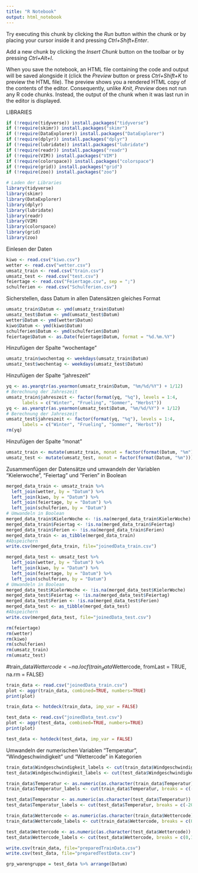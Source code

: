 ```yaml
---
title: "R Notebook"
output: html_notebook
---
```


Try executing this chunk by clicking the *Run* button within the chunk or by placing your cursor inside it and pressing *Ctrl+Shift+Enter*. 

Add a new chunk by clicking the *Insert Chunk* button on the toolbar or by pressing *Ctrl+Alt+I*.

When you save the notebook, an HTML file containing the code and output will be saved alongside it (click the *Preview* button or press *Ctrl+Shift+K* to preview the HTML file).
The preview shows you a rendered HTML copy of the contents of the editor. Consequently, unlike *Knit*, *Preview* does not run any R code chunks. Instead, the output of the chunk when it was last run in the editor is displayed.

LIBRARIES
```r
if (!require(tidyverse)) install.packages("tidyverse")
if (!require(skimr)) install.packages("skimr")
if (!require(DataExplorer)) install.packages("DataExplorer")
if (!require(dplyr)) install.packages("dplyr")
if (!require(lubridate)) install.packages("lubridate")
if (!require(readr)) install.packages("readr")
if (!require(VIM)) install.packages("VIM")
if (!require(colorspace)) install.packages("colorspace")
if (!require(grid)) install.packages("grid")
if (!require(zoo)) install.packages("zoo")

# Laden der Libraries
library(tidyverse)
library(skimr)
library(DataExplorer)
library(dplyr)
library(lubridate)
library(readr)
library(VIM)
library(colorspace)
library(grid)
library(zoo)
```

Einlesen der Daten
```r
kiwo <- read.csv("kiwo.csv")
wetter <- read.csv("wetter.csv")
umsatz_train <- read.csv("train.csv")
umsatz_test <- read.csv("test.csv")
feiertage <- read.csv("Feiertage.csv", sep = ";")
schulferien <- read.csv("Schulferien.csv")
```

Sicherstellen, dass Datum in allen Datensätzen gleiches Format
```r
umsatz_train$Datum <- ymd(umsatz_train$Datum)
umsatz_test$Datum <- ymd(umsatz_test$Datum)
wetter$Datum <- ymd(wetter$Datum)
kiwo$Datum <- ymd(kiwo$Datum)
schulferien$Datum <- ymd(schulferien$Datum)
feiertage$Datum <- as.Date(feiertage$Datum, format = "%d.%m.%Y")
```

Hinzufügen der Spalte "wochentage"
```r
umsatz_train$wochentag <- weekdays(umsatz_train$Datum)
umsatz_test$wochentag <- weekdays(umsatz_test$Datum)
```

Hinzufügen der Spalte "jahreszeit"
```r
yq <- as.yearqtr(as.yearmon(umsatz_train$Datum, "%m/%d/%Y") + 1/12)
# Berechnung der Jahreszeit
umsatz_train$jahreszeit <- factor(format(yq, "%q"), levels = 1:4, 
      labels = c("Winter", "Frueling", "Sommer", "Herbst"))
yq <- as.yearqtr(as.yearmon(umsatz_test$Datum, "%m/%d/%Y") + 1/12)
# Berechnung der Jahreszeit
umsatz_test$jahreszeit <- factor(format(yq, "%q"), levels = 1:4, 
      labels = c("Winter", "Frueling", "Sommer", "Herbst"))
rm(yq)
```

Hinzufügen der Spalte "monat"
```r
umsatz_train <- mutate(umsatz_train, monat = factor(format(Datum, "%m")))
umsatz_test <- mutate(umsatz_test, monat = factor(format(Datum, "%m")))
```

Zusammenfügen der Datensätze und umwandeln der Variablen "Kielerwoche", "Feiertag" und "Ferien" in Boolean
```r
merged_data_train <- umsatz_train %>%
  left_join(wetter, by = "Datum") %>%
  left_join(kiwo, by = "Datum") %>%
  left_join(feiertage, by = "Datum") %>%
  left_join(schulferien, by = "Datum")
# Umwandeln in Boolean
merged_data_train$KielerWoche <- !is.na(merged_data_train$KielerWoche)
merged_data_train$Feiertag <- !is.na(merged_data_train$Feiertag)
merged_data_train$Ferien <- !is.na(merged_data_train$Ferien)
merged_data_train <- as_tibble(merged_data_train)
#Abspeichern
write.csv(merged_data_train, file="joinedData_train.csv")
```

```r
merged_data_test <- umsatz_test %>%
  left_join(wetter, by = "Datum") %>%
  left_join(kiwo, by = "Datum") %>%
  left_join(feiertage, by = "Datum") %>%
  left_join(schulferien, by = "Datum")
# Umwandeln in Boolean
merged_data_test$KielerWoche <- !is.na(merged_data_test$KielerWoche)
merged_data_test$Feiertag <- !is.na(merged_data_test$Feiertag)
merged_data_test$Ferien <- !is.na(merged_data_test$Ferien)
merged_data_test <- as_tibble(merged_data_test)
#Abspeichern
write.csv(merged_data_test, file="joinedData_test.csv")
```

```r
rm(feiertage)
rm(wetter)
rm(kiwo)
rm(schulferien)
rm(umsatz_train)
rm(umsatz_test)
```

#train_data$Wettercode <- na.locf(train_data$Wettercode, fromLast = TRUE, na.rm = FALSE)

```r
train_data <- read.csv("joinedData_train.csv")
plot <- aggr(train_data, combined=TRUE, numbers=TRUE)
print(plot)
```

```r
train_data <- hotdeck(train_data, imp_var = FALSE)
```

```r
test_data <- read.csv("joinedData_test.csv")
plot <- aggr(test_data, combined=TRUE, numbers=TRUE)
print(plot)
```

```r
test_data <- hotdeck(test_data, imp_var = FALSE)

```

Umwandeln der numerischen Variablen "Temperatur", "Windgeschwindigkeit" und "Wettercode" in Kategorien
```r
train_data$Windgeschwindigkeit_labels <- cut(train_data$Windgeschwindigkeit, breaks = c(0,10.7,20.7,37), labels=c("Brise", "Wind","Sturm"), right=FALSE)
test_data$Windgeschwindigkeit_labels <- cut(test_data$Windgeschwindigkeit, breaks = c(0,10.7,20.7,37), labels=c("Brise", "Wind","Sturm"), right=FALSE)

train_data$Temperatur <- as.numeric(as.character(train_data$Temperatur))
train_data$Temperatur_labels <- cut(train_data$Temperatur, breaks = c(-20,1,11,21,31,45), labels=c("eisig", "kalt", "moderat", "sommerlich", "heiß"), right=FALSE)

test_data$Temperatur <- as.numeric(as.character(test_data$Temperatur))
test_data$Temperatur_labels <- cut(test_data$Temperatur, breaks = c(-20,1,11,21,31,45), labels=c("eisig", "kalt", "moderat", "sommerlich", "heiß"), right=FALSE)

train_data$Wettercode <- as.numeric(as.character(train_data$Wettercode))
train_data$Wettercode_labels <- cut(train_data$Wettercode, breaks = c(0,14,99), labels=c("Trocken","RegenGewitter"), right=FALSE)

test_data$Wettercode <- as.numeric(as.character(test_data$Wettercode))
test_data$Wettercode_labels <- cut(test_data$Wettercode, breaks = c(0,14,99), labels=c("Trocken","RegenGewitter"), right=FALSE)
```


```r
write.csv(train_data, file="preparedTrainData.csv")
write.csv(test_data, file="preparedTestData.csv")
```

```r
grp_warengruppe = test_data %>% arrange(Datum)
```



